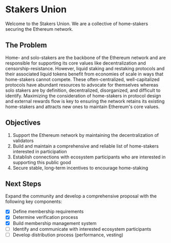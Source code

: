 # Stakers Union

Welcome to the Stakers Union. We are a collective of home-stakers securing the Ethereum network.

## The Problem

Home- and solo-stakers are the backbone of the Ethereum network and are responsible for supporting its core values like decentralization and censorship-resistance. However, liquid staking and restaking protocols and their associated liquid tokens benefit from economies of scale in ways that home-stakers cannot compete. These often-centralized, well-capitalized protocols have abundant resources to advocate for themselves whereas solo stakers are by definition, decentralized, disorganized, and difficult to identify. Maximizing the consideration of home-stakers in protocol design and external rewards flow is key to ensuring the network retains its existing home-stakers and attracts new ones to maintain Ethereum's core values.

## Objectives

1. Support the Ethereum network by maintaining the decentralization of validators
2. Build and maintain a comprehensive and reliable list of home-stakers interested in participation
3. Establish connections with ecosystem participants who are interested in supporting this public good
4. Secure stable, long-term incentives to encourage home-staking

## Next Steps

Expand the community and develop a comprehensive proposal with the following key components:

- [x] Define membership requirements
- [x] Determine verification process
- [x] Build membership management system
- [ ] Identify and communicate with interested ecosystem participants
- [ ] Develop distribution process (performance, vesting)
